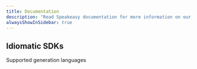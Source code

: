 ```yaml
---
title: Documentation
description: "Read Speakeasy documentation for more information on our features and how to use them."
alwaysShowInSidebar: true
---
```



<div className="docs-index bsmnt-container-md flex flex-col mt-10 gap-14">
  <DocsHeaderIndex title={intro?.title} description={intro?.description} />
  <section>
    <CardGrid cards={cards?.start} heading="Products" columns={4} />
  </section>
  <section>
    <h2 className="bsmnt-text-heading-md">Idiomatic SDKs</h2>
    <div className="bsmnt-text-body-lg text-muted-foreground mt-2.5">
      Supported generation languages
    </div>
    <TechCards className="mt-5" items={cards.idiomaticSdks} />
  </section>
  <section>
    <CardGrid
      cards={cards?.resourcesSimpleCards}
      heading="Resources"
      columns={4}
    />
    <ResourcesBigCards cards={cards.resourcesBigCards} className="mt-12.5" />
  </section>
</div>

